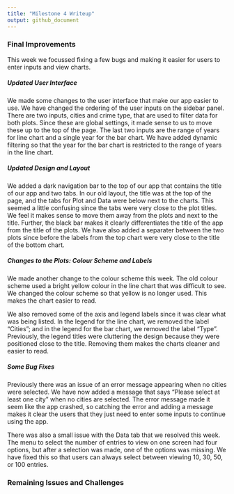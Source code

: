 ```yaml
---
title: "Milestone 4 Writeup"
output: github_document
---
```


### Final Improvements  

This week we focussed fixing a few bugs and making it easier for users to enter inputs and view charts. 

##### Updated User Interface  

We made some changes to the user interface that make our app easier to use. We have changed the ordering of the user inputs on the sidebar panel. There are two inputs, cities and crime type, that are used to filter data for both plots. Since these are global settings, it made sense to us to move these up to the top of the page. The last two inputs are the range of years for line chart and a single year for the bar chart. We have added dynamic filtering so that the year for the bar chart is restricted to the range of years in the line chart. 

##### Updated Design and Layout

We added a dark navigation bar to the top of our app that contains the title of our app and two tabs. In our old layout, the title was at the top of the page, and the tabs for Plot and Data were below next to the charts. This seemed a little confusing since the tabs were very close to the plot titles. We feel it makes sense to move them away from the plots and next to the title. Further, the black bar makes it clearly differentiates the title of the app from the title of the plots. We have also added a separater between the two plots since before the labels from the top chart  were very close to the title of the bottom chart.

##### Changes to the Plots: Colour Scheme and Labels

We made another change to the colour scheme this week. The old colour scheme used a bright yellow colour in the line chart that was difficult to see. We changed the colour scheme so that yellow is no longer used. This makes the chart easier to read.  

We also removed some of the axis and legend labels since it was clear what was being listed. In the legend for the line chart, we removed the label "Cities"; and in the legend for the bar chart, we removed the label "Type". Previously, the legend titles were cluttering the design because they were positioned close to the title. Removing them makes the charts cleaner and easier to read. 

##### Some Bug Fixes 

Previously there was an issue of an error message appearing when no cities were selected. We have now added a message that says "Please select at least one city" when no cities are selected. The error message made it seem like the app crashed, so catching the error and adding a message makes it clear the users that they just need to enter some inputs to continue using the app.  

There was also a small issue with the Data tab that we resolved this week. The menu to select the number of entries to view on one screen had four options, but after a selection was made, one of the options was missing. We have fixed this so that users can always select between viewing 10, 30, 50, or 100 entries. 

### Remaining Issues and Challenges

